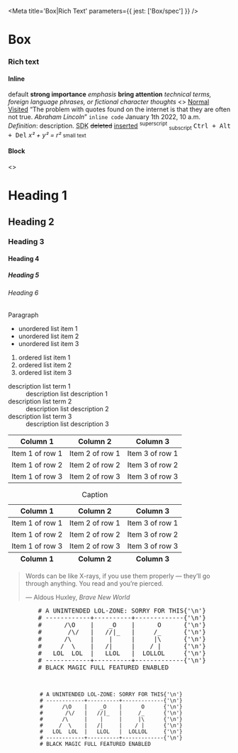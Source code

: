 
<Meta title='Box|Rich Text' parameters={{ jest: ['Box/spec'] }} />

# Box

### Rich text

#### Inline

<Preview>
  <Story name='default'>
    <Box textStyle='p1' richText='inline'>
      default
    </Box>
  </Story>
</Preview>

<Preview>
  <Story name='strong'>
    <Box textStyle='p1' richText='inline'>
      <strong>strong importance</strong>
    </Box>
  </Story>
</Preview>

<Preview>
  <Story name='em'>
    <Box textStyle='p1' richText='inline'>
      <em>emphasis</em>
    </Box>
  </Story>
</Preview>

<Preview>
  <Story name='b'>
    <Box textStyle='p1' richText='inline'>
      <b>bring attention</b>
    </Box>
  </Story>
</Preview>

<Preview>
  <Story name='i'>
    <Box textStyle='p1' richText='inline'>
      <i>technical terms, foreign language phrases, or fictional character thoughts</i>
    </Box>
  </Story>
</Preview>

<Preview>
  <Story name='a'>
    <Box textStyle='p1' richText='inline'>
      <>
        <a href='#'>Normal</a><br />
        <a href='.'>Visited</a>
      </>
    </Box>
  </Story>
</Preview>

<Preview>
  <Story name='q and cite'>
    <Box textStyle='p1' richText='inline'>
      <q>The problem with quotes found on the internet is that they are often not true. <cite>Abraham Lincoln</cite></q>
    </Box>
  </Story>
</Preview>

<Preview>
  <Story name='code'>
    <Box textStyle='p1' richText='inline'>
      <code>inline code</code>
    </Box>
  </Story>
</Preview>

<Preview>
  <Story name='time'>
    <Box textStyle='p1' richText='inline'>
      <time dateTime='20220101 10:00'>January 1th 2022, 10 a.m.</time>
    </Box>
  </Story>
</Preview>

<Preview>
  <Story name='dfn'>
    <Box textStyle='p1' richText='inline'>
      <dfn>Definition</dfn>: description.
    </Box>
  </Story>
</Preview>

<Preview>
  <Story name='abbr'>
    <Box textStyle='p1' richText='inline'>
      <abbr title='Source Development Kit'>SDK</abbr>
    </Box>
  </Story>
</Preview>

<Preview>
  <Story name='del and ins'>
    <Box textStyle='p1' richText='inline'>
      <del>deleted</del> <ins>inserted</ins>
    </Box>
  </Story>
</Preview>

<Preview>
  <Story name='sup and sub'>
    <Box textStyle='p1' richText='inline'>
      <sup>superscript</sup> <sub>subscript</sub>
    </Box>
  </Story>
</Preview>

<Preview>
  <Story name='kbd'>
    <Box textStyle='p1' richText='inline'>
      <kbd>Ctrl + Alt + Del</kbd>
    </Box>
  </Story>
</Preview>

<Preview>
  <Story name='var'>
    <Box textStyle='p1' richText='inline'>
      <var>x² + y² = r²</var>
    </Box>
  </Story>
</Preview>

<Preview>
  <Story name='small'>
    <Box textStyle='p1' richText='inline'>
      <small>small text</small>
    </Box>
  </Story>
</Preview>

#### Block

<Preview>
  <Story name='hx'>
    <Box textStyle='p1' richText='block'>
      <>
        <h1>Heading 1</h1>
        <h2>Heading 2</h2>
        <h3>Heading 3</h3>
        <h4>Heading 4</h4>
        <h5>Heading 5</h5>
        <h6>Heading 6</h6>
      </>
    </Box>
  </Story>
</Preview>

<Preview>
  <Story name='p'>
    <Box textStyle='p1' richText='block'>
      <p>Paragraph</p>
    </Box>
  </Story>
</Preview>

<Preview>
  <Story name='ul'>
    <Box textStyle='p1' richText='block'>
      <ul>
        <li>unordered list item 1</li>
        <li>unordered list item 2</li>
        <li>unordered list item 3</li>
      </ul>
    </Box>
  </Story>
</Preview>

<Preview>
  <Story name='ol'>
    <Box textStyle='p1' richText='block'>
      <ol>
        <li>ordered list item 1</li>
        <li>ordered list item 2</li>
        <li>ordered list item 3</li>
      </ol>
    </Box>
  </Story>
</Preview>

<Preview>
  <Story name='dl'>
    <Box textStyle='p1' richText='block'>
      <dl>
        <dt>description list term 1</dt>
        <dd>description list description 1</dd>
        <dt>description list term 2</dt>
        <dd>description list description 2</dd>
        <dt>description list term 3</dt>
        <dd>description list description 3</dd>
      </dl>
    </Box>
  </Story>
</Preview>

<Preview>
  <Story name='table (simple)'>
    <Box textStyle='p1' richText='block'>
      <table>
        <thead>
          <tr>
            <th>Column 1</th>
            <th>Column 2</th>
            <th>Column 3</th>
          </tr>
        </thead>
        <tbody>
          <tr>
            <td>Item 1 of row 1</td>
            <td>Item 2 of row 1</td>
            <td>Item 3 of row 1</td>
          </tr>
          <tr>
            <td>Item 1 of row 2</td>
            <td>Item 2 of row 2</td>
            <td>Item 3 of row 2</td>
          </tr>
          <tr>
            <td>Item 1 of row 3</td>
            <td>Item 2 of row 3</td>
            <td>Item 3 of row 3</td>
          </tr>
        </tbody>
      </table>
    </Box>
  </Story>
</Preview>

<Preview>
  <Story name='table (complex)'>
    <Box textStyle='p1' richText='block'>
      <table>
        <caption>Caption</caption>
        <thead>
          <tr>
            <th>Column 1</th>
            <th>Column 2</th>
            <th>Column 3</th>
          </tr>
        </thead>
        <tfoot>
          <tr>
            <th>Column 1</th>
            <th>Column 2</th>
            <th>Column 3</th>
          </tr>
        </tfoot>
        <tbody>
          <tr>
            <td>Item 1 of row 1</td>
            <td>Item 2 of row 1</td>
            <td>Item 3 of row 1</td>
          </tr>
          <tr>
            <td>Item 1 of row 2</td>
            <td>Item 2 of row 2</td>
            <td>Item 3 of row 2</td>
          </tr>
          <tr>
            <td>Item 1 of row 3</td>
            <td>Item 2 of row 3</td>
            <td>Item 3 of row 3</td>
          </tr>
        </tbody>
      </table>
    </Box>
  </Story>
</Preview>

<Preview>
  <Story name='blockquote and cite'>
    <Box textStyle='p1' richText='block'>
      <blockquote>
        <p>
          Words can be like X-rays, if you use them properly — they’ll go through anything.
          You read and you’re pierced.
        </p>
        <footer>— Aldous Huxley, <cite>Brave New World</cite></footer>
      </blockquote>
    </Box>
  </Story>
</Preview>

<Preview>
  <Story name='pre'>
    <Box textStyle='p1' richText='block'>
      <pre>
        # A UNINTENDED LOL-ZONE: SORRY FOR THIS{'\n'}
        # ------------+----------+-------------{'\n'}
        #      /\O    |    _O    |      O      {'\n'}
        #       /\/   |   //|_   |     /_      {'\n'}
        #      /\     |    |     |     |\      {'\n'}
        #     /  \    |   /|     |    / |      {'\n'}
        #   LOL  LOL  |   LLOL   |  LOLLOL     {'\n'}
        # ------------+----------+-------------{'\n'}
        # BLACK MAGIC FULL FEATURED ENABLED
      </pre>
    </Box>
  </Story>
</Preview>

<Preview>
  <Story name='pre with code'>
    <Box textStyle='p1' richText='block'>
      <pre>
        <code>
          # A UNINTENDED LOL-ZONE: SORRY FOR THIS{'\n'}
          # ------------+----------+-------------{'\n'}
          #      /\O    |    _O    |      O      {'\n'}
          #       /\/   |   //|_   |     /_      {'\n'}
          #      /\     |    |     |     |\      {'\n'}
          #     /  \    |   /|     |    / |      {'\n'}
          #   LOL  LOL  |   LLOL   |  LOLLOL     {'\n'}
          # ------------+----------+-------------{'\n'}
          # BLACK MAGIC FULL FEATURED ENABLED
        </code>
      </pre>
    </Box>
  </Story>
</Preview>
